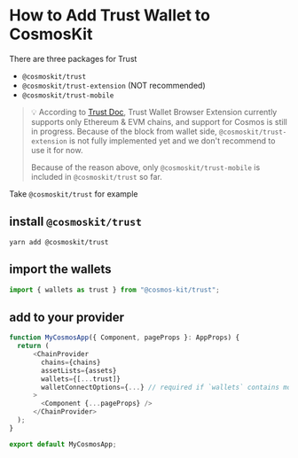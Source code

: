 # How to Add Trust Wallet to CosmosKit

There are three packages for Trust

- `@cosmoskit/trust`
- `@cosmoskit/trust-extension` (NOT recommended)
- `@cosmoskit/trust-mobile`

> 💡 According to [Trust Doc](https://developer.trustwallet.com/developer/develop-for-trust/browser-extension), Trust Wallet Browser Extension currently supports only Ethereum & EVM chains, and support for Cosmos is still in progress. Because of the block from wallet side, `@cosmoskit/trust-extension` is not fully implemented yet and we don't recommend to use it for now.
>
> Because of the reason above, only `@cosmoskit/trust-mobile` is included in `@cosmoskit/trust` so far.

Take `@cosmoskit/trust` for example

## install `@cosmoskit/trust`

```
yarn add @cosmoskit/trust
```

## import the wallets

```js
import { wallets as trust } from "@cosmos-kit/trust";
```

## add to your provider

```js
function MyCosmosApp({ Component, pageProps }: AppProps) {
  return (
      <ChainProvider
        chains={chains}
        assetLists={assets}
        wallets={[...trust]}
        walletConnectOptions={...} // required if `wallets` contains mobile wallets
      >
        <Component {...pageProps} />
      </ChainProvider>
  );
}

export default MyCosmosApp;
```
